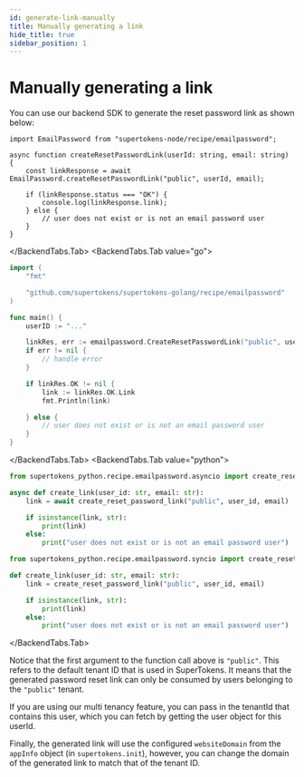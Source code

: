 ```yaml
---
id: generate-link-manually
title: Manually generating a link
hide_title: true
sidebar_position: 1
---
```



# Manually generating a link

You can use our backend SDK to generate the reset password link as shown below:

<BackendTabs>
<BackendTabs.Tab value="nodejs">

```tsx
import EmailPassword from "supertokens-node/recipe/emailpassword";

async function createResetPasswordLink(userId: string, email: string) {
    const linkResponse = await EmailPassword.createResetPasswordLink("public", userId, email);

    if (linkResponse.status === "OK") {
        console.log(linkResponse.link);
    } else {
        // user does not exist or is not an email password user
    }
}
```

</BackendTabs.Tab>
<BackendTabs.Tab value="go">

```go
import (
	"fmt"

	"github.com/supertokens/supertokens-golang/recipe/emailpassword"
)

func main() {
	userID := "..."

	linkRes, err := emailpassword.CreateResetPasswordLink("public", userID)
	if err != nil {
		// handle error
	}

	if linkRes.OK != nil {
		link := linkRes.OK.Link
		fmt.Println(link)

	} else {
		// user does not exist or is not an email password user
	}
}
```

</BackendTabs.Tab>
<BackendTabs.Tab value="python">

<PythonSyncAsyncSubTabs>
<TabItem value="asyncio">

```python
from supertokens_python.recipe.emailpassword.asyncio import create_reset_password_link

async def create_link(user_id: str, email: str):
    link = await create_reset_password_link("public", user_id, email)

    if isinstance(link, str):
        print(link)
    else:
        print("user does not exist or is not an email password user")
```
</TabItem>
<TabItem value="syncio">

```python
from supertokens_python.recipe.emailpassword.syncio import create_reset_password_link

def create_link(user_id: str, email: str):
    link = create_reset_password_link("public", user_id, email)

    if isinstance(link, str):
        print(link)
    else:
        print("user does not exist or is not an email password user")
```

</TabItem>
</PythonSyncAsyncSubTabs>

</BackendTabs.Tab>
</BackendTabs>

<CustomAdmonition type="multi-tenancy">

Notice that the first argument to the function call above is `"public"`. This refers to the default tenant ID that is used in SuperTokens. It means that the generated password reset link can only be consumed by users belonging to the `"public"` tenant.

If you are using our multi tenancy feature, you can pass in the tenantId that contains this user, which you can fetch by getting the user object for this userId.

Finally, the generated link will use the configured `websiteDomain` from the `appInfo` object (in `supertokens.init`), however, you can change the domain of the generated link to match that of the tenant ID.

</CustomAdmonition>